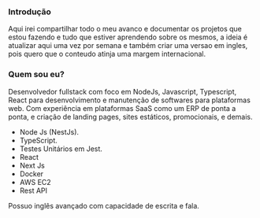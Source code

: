 
### Introdução

Aqui irei compartilhar todo o meu avanco e documentar os projetos que estou fazendo e tudo que estiver aprendendo sobre os mesmos, a ideia é atualizar aqui 
uma vez por semana e também criar uma versao em ingles, pois quero que o conteudo atinja uma margem internacional. 

### Quem sou eu?

Desenvolvedor fullstack com foco em NodeJs, Javascript, Typescript, React para desenvolvimento e manutenção de softwares para plataformas web. Com experiência em plataformas SaaS como um ERP de ponta a ponta, e criação de landing pages, sites estáticos, promocionais, e demais. 

- Node Js (NestJs).
- TypeScript.
- Testes Unitários em Jest.
- React
- Next Js
- Docker 
- AWS EC2
- Rest API

Possuo inglês avançado com capacidade de escrita e fala. 




